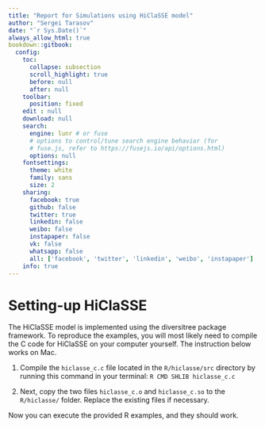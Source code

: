 ```yaml
---
title: "Report for Simulations using HiClaSSE model"
author: "Sergei Tarasov"
date: "`r Sys.Date()`"
always_allow_html: true
bookdown::gitbook:
  config:
    toc:
      collapse: subsection
      scroll_highlight: true
      before: null
      after: null
    toolbar:
      position: fixed
    edit : null
    download: null
    search:
      engine: lunr # or fuse
      # options to control/tune search engine behavior (for
      # fuse.js, refer to https://fusejs.io/api/options.html)
      options: null
    fontsettings:
      theme: white
      family: sans
      size: 2
    sharing:
      facebook: true
      github: false
      twitter: true
      linkedin: false
      weibo: false
      instapaper: false
      vk: false
      whatsapp: false
      all: ['facebook', 'twitter', 'linkedin', 'weibo', 'instapaper']
    info: true
---
```


# Setting-up HiClaSSE

The HiClaSSE model is implemented using the diversitree package framework. To reproduce the examples, you will most likely need to compile the C code for HiClaSSE on your computer yourself. The instruction below works on Mac.

1.  Compile the `hiclasse_c.c` file located in the `R/hiclasse/src` directory by running this command in your terminal: `R CMD SHLIB hiclasse_c.c`

2.  Next, copy the two files `hiclasse_c.o` and `hiclasse_c.so` to the `R/hiclasse/` folder. Replace the existing files if necessary.

Now you can execute the provided R examples, and they should work.
